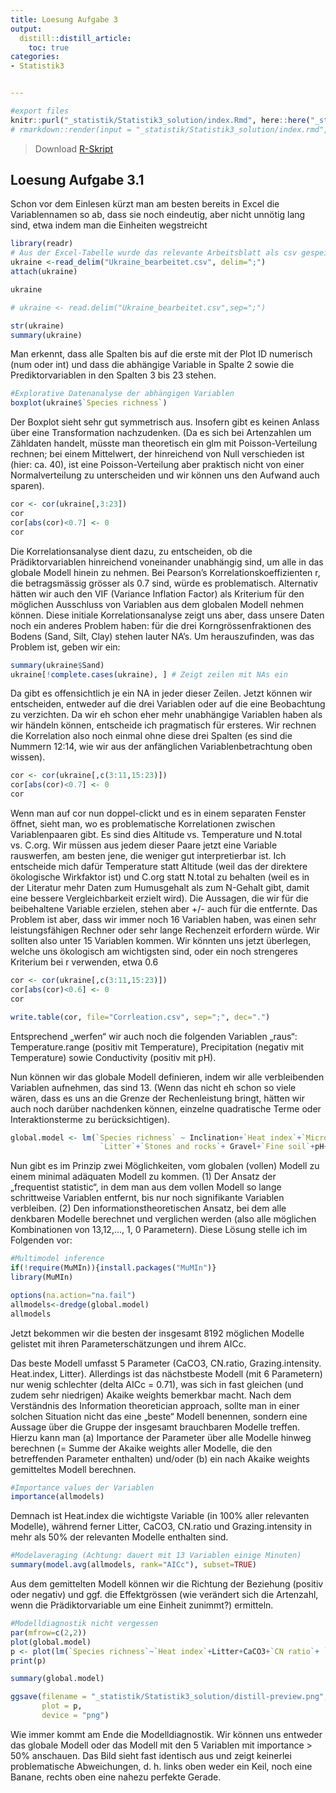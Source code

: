 ```yaml
---
title: Loesung Aufgabe 3
output: 
  distill::distill_article:
    toc: true
categories:
- Statistik3


---
```


```r
#export files
knitr::purl("_statistik/Statistik3_solution/index.Rmd", here::here("_statistik/Statistik3_solution/Solution_stat3.R"), documentation = 0)
# rmarkdown::render(input = "_statistik/Statistik3_solution/index.rmd", output_format = "pdf_document", output_file = here::here("_statistik/Statistik1_solution/Solution_stat1.pdf"))

```


> Download [R-Skript](_statistik/Statistik3_solution/Solution_stat3.R)

<!-- - [Lösungstext als Download](15_Statistik3/Statistik_3.1_Loesung_v.02.pdf) -->



      
      
## Loesung Aufgabe 3.1

Schon vor dem Einlesen kürzt man am besten bereits in Excel die Variablennamen so ab, dass sie noch eindeutig, aber nicht unnötig lang sind, etwa indem man die Einheiten wegstreicht

```r

library(readr)
# Aus der Excel-Tabelle wurde das relevante Arbeitsblatt als csv gespeichert
ukraine <-read_delim("Ukraine_bearbeitet.csv", delim=";")
attach(ukraine)

ukraine

# ukraine <- read.delim("Ukraine_bearbeitet.csv",sep=";")

str(ukraine)
summary(ukraine)
```
Man erkennt, dass alle Spalten bis auf die erste mit der Plot ID numerisch (num oder int) und
dass die abhängige Variable in Spalte 2 sowie die Prediktorvariablen in den Spalten 3 bis 23
stehen.

```r
#Explorative Datenanalyse der abhängigen Variablen
boxplot(ukraine$`Species richness`)
```

Der Boxplot sieht sehr gut symmetrisch aus. Insofern gibt es keinen Anlass über eine
Transformation nachzudenken. (Da es sich bei Artenzahlen um Zähldaten handelt, müsste man
theoretisch ein glm mit Poisson-Verteilung rechnen; bei einem Mittelwert, der hinreichend von
Null verschieden ist (hier: ca. 40), ist eine Poisson-Verteilung aber praktisch nicht von einer
Normalverteilung zu unterscheiden und wir können uns den Aufwand auch sparen).

```r
cor <- cor(ukraine[,3:23])
cor
cor[abs(cor)<0.7] <- 0
cor
```
Die Korrelationsanalyse dient dazu, zu entscheiden, ob die Prädiktorvariablen hinreichend
voneinander unabhängig sind, um alle in das globale Modell hinein zu nehmen. Bei Pearson’s
Korrelationskoeffizienten r, die betragsmässig grösser als 0.7 sind, würde es problematisch.
Alternativ hätten wir auch den VIF (Variance Inflation Factor) als Kriterium für den möglichen
Ausschluss von Variablen aus dem globalen Modell nehmen können.
Diese initiale Korrelationsanalyse zeigt uns aber, dass unsere Daten noch ein anderes Problem
haben: für die drei Korngrössenfraktionen des Bodens (Sand, Silt, Clay) stehen lauter NA’s. Um herauszufinden, was das Problem ist, geben wir ein:

```r
summary(ukraine$Sand)
ukraine[!complete.cases(ukraine), ] # Zeigt zeilen mit NAs ein
```
Da gibt es offensichtlich je ein NA in jeder dieser Zeilen. Jetzt können wir entscheiden,
entweder auf die drei Variablen oder auf die eine Beobachtung zu verzichten. Da wir eh schon
eher mehr unabhängige Variablen haben als wir händeln können, entscheide ich pragmatisch
für ersteres. Wir rechnen die Korrelation also noch einmal ohne diese drei Spalten (es sind die Nummern 12:14, wie wir aus der anfänglichen Variablenbetrachtung oben wissen).

```r
cor <- cor(ukraine[,c(3:11,15:23)])
cor[abs(cor)<0.7] <- 0
cor
```
Wenn man auf cor nun doppel-clickt und es in einem separaten Fenster öffnet, sieht man, wo
es problematische Korrelationen zwischen Variablenpaaren gibt.
Es sind dies Altitude vs. Temperature und N.total vs. C.org. Wir müssen aus jedem dieser Paare jetzt eine Variable rauswerfen, am besten jene, die weniger gut interpretierbar ist. Ich entscheide mich dafür Temperature statt Altitude (weil das der direktere ökologische
Wirkfaktor ist) und C.org statt N.total zu behalten (weil es in der Literatur mehr Daten zum
Humusgehalt als zum N-Gehalt gibt, damit eine bessere Vergleichbarkeit erzielt wird). Die
Aussagen, die wir für die beibehaltene Variable erzielen, stehen aber +/- auch für die
entfernte.
Das Problem ist aber, dass wir immer noch 16 Variablen haben, was einen sehr
leistungsfähigen Rechner oder sehr lange Rechenzeit erfordern würde. Wir sollten also unter
15 Variablen kommen. Wir könnten uns jetzt überlegen, welche uns ökologisch am wichtigsten
sind, oder ein noch strengeres Kriterium bei r verwenden, etwa 0.6

```r
cor <- cor(ukraine[,c(3:11,15:23)])
cor[abs(cor)<0.6] <- 0
cor
```

```r
write.table(cor, file="Corrleation.csv", sep=";", dec=".")
```

Entsprechend „werfen“ wir auch noch die folgenden Variablen „raus“: Temperature.range
(positiv mit Temperature), Precipitation (negativ mit Temperature) sowie Conductivity (positiv
mit pH).

Nun können wir das globale Modell definieren, indem wir alle verbleibenden Variablen
aufnehmen, das sind 13. (Wenn das nicht eh schon so viele wären, dass es uns an die Grenze
der Rechenleistung bringt, hätten wir auch noch darüber nachdenken können, einzelne
quadratische Terme oder Interaktionsterme zu berücksichtigen).

```r
global.model <- lm(`Species richness` ~ Inclination+`Heat index`+`Microrelief`+`Grazing intensity`+
                    `Litter`+`Stones and rocks`+ Gravel+`Fine soil`+pH+CaCO3+`C org`+`CN ratio`+Temperature, data = ukraine)

```

Nun gibt es im Prinzip zwei Möglichkeiten, vom globalen (vollen) Modell zu einem minimal
adäquaten Modell zu kommen. (1) Der Ansatz der „frequentist statistic“, in dem man aus dem
vollen Modell so lange schrittweise Variablen entfernt, bis nur noch signifikante Variablen
verbleiben. (2) Den informationstheoretischen Ansatz, bei dem alle denkbaren Modelle
berechnet und verglichen werden (also alle möglichen Kombinationen von 13,12,…, 1, 0
Parametern). Diese Lösung stelle ich im Folgenden vor:

```r
#Multimodel inference
if(!require(MuMIn)){install.packages("MuMIn")}
library(MuMIn)

options(na.action="na.fail")
allmodels<-dredge(global.model)
allmodels
```

Jetzt bekommen wir die besten der insgesamt 8192 möglichen Modelle gelistet mit ihren
Parameterschätzungen und ihrem AICc.

Das beste Modell umfasst 5 Parameter (CaCO3, CN.ratio, Grazing.intensity. Heat.index, Litter).
Allerdings ist das nächstbeste Modell (mit 6 Parametern) nur wenig schlechter (delta AICc =
0.71), was sich in fast gleichen (und zudem sehr niedrigen) Akaike weights bemerkbar macht.
Nach dem Verständnis des Information theoretician approach, sollte man in einer solchen
Situation nicht das eine „beste“ Modell benennen, sondern eine Aussage über die Gruppe der
insgesamt brauchbaren Modelle treffen. Hierzu kann man (a) Importance der Parameter über
alle Modelle hinweg berechnen (= Summe der Akaike weights aller Modelle, die den
betreffenden Parameter enthalten) und/oder (b) ein nach Akaike weights gemitteltes Modell
berechnen.

```r
#Importance values der Variablen
importance(allmodels)
```

Demnach ist Heat.index die wichtigste Variable (in 100% aller relevanten Modelle), während
ferner Litter, CaCO3, CN.ratio und Grazing.intensity in mehr als 50% der relevanten Modelle
enthalten sind.

```r
#Modelaveraging (Achtung: dauert mit 13 Variablen einige Minuten)
summary(model.avg(allmodels, rank="AICc"), subset=TRUE)

```

Aus dem gemittelten Modell können wir die Richtung der Beziehung (positiv oder negativ) und
ggf. die Effektgrössen (wie verändert sich die Artenzahl, wenn die Prädiktorvariable um eine
Einheit zunimmt?) ermitteln.

```r
#Modelldiagnostik nicht vergessen
par(mfrow=c(2,2))
plot(global.model)
p <- plot(lm(`Species richness`~`Heat index`+Litter+CaCO3+`CN ratio`+ `Grazing intensity`))
print(p)

summary(global.model)

ggsave(filename = "_statistik/Statistik3_solution/distill-preview.png",
       plot = p,
       device = "png")

```

Wie immer kommt am Ende die Modelldiagnostik. Wir können uns entweder das globale
Modell oder das Modell mit den 5 Variablen mit importance > 50% anschauen. Das Bild sieht
fast identisch aus und zeigt keinerlei problematische Abweichungen, d. h. links oben weder ein
Keil, noch eine Banane, rechts oben eine nahezu perfekte Gerade. 
